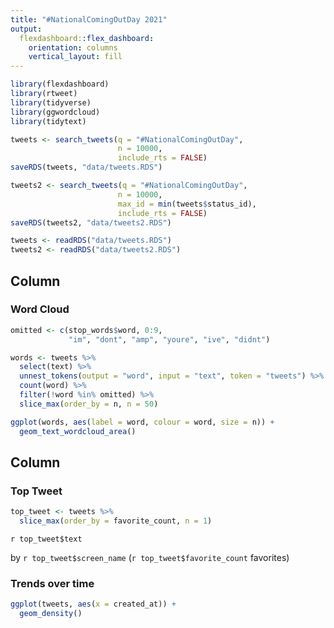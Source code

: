 ```yaml
---
title: "#NationalComingOutDay 2021"
output: 
  flexdashboard::flex_dashboard:
    orientation: columns
    vertical_layout: fill
---
```


<style>
  div.navbar {
    background-color: black;
    border-bottom: none;
    margin-bottom: 24px;
    box-shadow: 0 4px 0 0 red,
                0 8px 0 0 orange,
                0 12px 0 0 yellow,
                0 16px 0 0 green,
                0 20px 0 0 blue,
                0 24px 0 0 purple;
  }
  #dashboard-container { margin-top: 24px; }
</style>


```r
library(flexdashboard)
library(rtweet)
library(tidyverse)
library(ggwordcloud)
library(tidytext)
```

```r

tweets <- search_tweets(q = "#NationalComingOutDay",
                        n = 10000,
                        include_rts = FALSE)
saveRDS(tweets, "data/tweets.RDS")

tweets2 <- search_tweets(q = "#NationalComingOutDay",
                        n = 10000,
                        max_id = min(tweets$status_id),
                        include_rts = FALSE)
saveRDS(tweets2, "data/tweets2.RDS")
```

```r
tweets <- readRDS("data/tweets.RDS") 
tweets2 <- readRDS("data/tweets2.RDS")
```



Column {data-width=650}
-----------------------------------------------------------------------

### Word Cloud

```r
omitted <- c(stop_words$word, 0:9, 
             "im", "dont", "amp", "youre", "ive", "didnt")

words <- tweets %>%
  select(text) %>%
  unnest_tokens(output = "word", input = "text", token = "tweets") %>%
  count(word) %>%
  filter(!word %in% omitted) %>%
  slice_max(order_by = n, n = 50)
```

```r
ggplot(words, aes(label = word, colour = word, size = n)) +
  geom_text_wordcloud_area()
```


Column {data-width=350}
-----------------------------------------------------------------------

### Top Tweet

```r
top_tweet <- tweets %>%
  slice_max(order_by = favorite_count, n = 1)
```


`r top_tweet$text`

by `r top_tweet$screen_name` (`r top_tweet$favorite_count` favorites)

### Trends over time

```r
ggplot(tweets, aes(x = created_at)) +
  geom_density()
```

